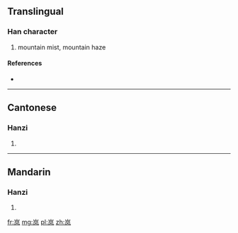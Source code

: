 {{also|嵐}}
==Translingual==

===Han character===
{{Han char|rn=46|rad=山|as=04|sn=7|four=|canj=山竹弓大 (UHNK)}}

# mountain mist, mountain haze

====References====
* {{Han ref|kx=0308.331|hdz=10764.120|uh=5C9A|ud=23706}}

----

==Cantonese==

===Hanzi===
{{yue-hanzi|jyut=|y=laam4|tra=嵐}}

# {{defn|lang=yue|sort=山04}}

----

==Mandarin==

===Hanzi===
{{cmn-hanzi|tra=嵐|pin=[[lán]] ([[lan2]])|wg=lan<sup>2</sup>}}

# {{defn|lang=cmn|sort=山04}}

[[fr:岚]]
[[mg:岚]]
[[pl:岚]]
[[zh:岚]]